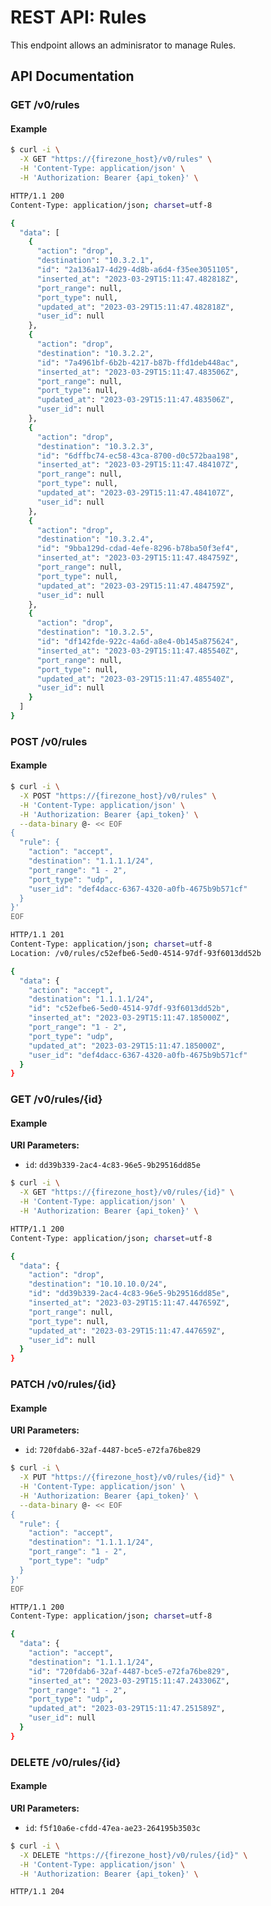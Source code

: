 # REST API: Rules

This endpoint allows an adminisrator to manage Rules.

## API Documentation

### GET /v0/rules

#### Example

```bash
$ curl -i \
  -X GET "https://{firezone_host}/v0/rules" \
  -H 'Content-Type: application/json' \
  -H 'Authorization: Bearer {api_token}' \

HTTP/1.1 200
Content-Type: application/json; charset=utf-8

{
  "data": [
    {
      "action": "drop",
      "destination": "10.3.2.1",
      "id": "2a136a17-4d29-4d8b-a6d4-f35ee3051105",
      "inserted_at": "2023-03-29T15:11:47.482818Z",
      "port_range": null,
      "port_type": null,
      "updated_at": "2023-03-29T15:11:47.482818Z",
      "user_id": null
    },
    {
      "action": "drop",
      "destination": "10.3.2.2",
      "id": "7a4961bf-6b2b-4217-b87b-ffd1deb448ac",
      "inserted_at": "2023-03-29T15:11:47.483506Z",
      "port_range": null,
      "port_type": null,
      "updated_at": "2023-03-29T15:11:47.483506Z",
      "user_id": null
    },
    {
      "action": "drop",
      "destination": "10.3.2.3",
      "id": "6dffbc74-ec58-43ca-8700-d0c572baa198",
      "inserted_at": "2023-03-29T15:11:47.484107Z",
      "port_range": null,
      "port_type": null,
      "updated_at": "2023-03-29T15:11:47.484107Z",
      "user_id": null
    },
    {
      "action": "drop",
      "destination": "10.3.2.4",
      "id": "9bba129d-cdad-4efe-8296-b78ba50f3ef4",
      "inserted_at": "2023-03-29T15:11:47.484759Z",
      "port_range": null,
      "port_type": null,
      "updated_at": "2023-03-29T15:11:47.484759Z",
      "user_id": null
    },
    {
      "action": "drop",
      "destination": "10.3.2.5",
      "id": "df142fde-922c-4a6d-a8e4-0b145a875624",
      "inserted_at": "2023-03-29T15:11:47.485540Z",
      "port_range": null,
      "port_type": null,
      "updated_at": "2023-03-29T15:11:47.485540Z",
      "user_id": null
    }
  ]
}
```

### POST /v0/rules

#### Example

```bash
$ curl -i \
  -X POST "https://{firezone_host}/v0/rules" \
  -H 'Content-Type: application/json' \
  -H 'Authorization: Bearer {api_token}' \
  --data-binary @- << EOF
{
  "rule": {
    "action": "accept",
    "destination": "1.1.1.1/24",
    "port_range": "1 - 2",
    "port_type": "udp",
    "user_id": "def4dacc-6367-4320-a0fb-4675b9b571cf"
  }
}'
EOF

HTTP/1.1 201
Content-Type: application/json; charset=utf-8
Location: /v0/rules/c52efbe6-5ed0-4514-97df-93f6013dd52b

{
  "data": {
    "action": "accept",
    "destination": "1.1.1.1/24",
    "id": "c52efbe6-5ed0-4514-97df-93f6013dd52b",
    "inserted_at": "2023-03-29T15:11:47.185000Z",
    "port_range": "1 - 2",
    "port_type": "udp",
    "updated_at": "2023-03-29T15:11:47.185000Z",
    "user_id": "def4dacc-6367-4320-a0fb-4675b9b571cf"
  }
}
```

### GET /v0/rules/{id}

#### Example

**URI Parameters:**

- `id`: `dd39b339-2ac4-4c83-96e5-9b29516dd85e`

```bash
$ curl -i \
  -X GET "https://{firezone_host}/v0/rules/{id}" \
  -H 'Content-Type: application/json' \
  -H 'Authorization: Bearer {api_token}' \

HTTP/1.1 200
Content-Type: application/json; charset=utf-8

{
  "data": {
    "action": "drop",
    "destination": "10.10.10.0/24",
    "id": "dd39b339-2ac4-4c83-96e5-9b29516dd85e",
    "inserted_at": "2023-03-29T15:11:47.447659Z",
    "port_range": null,
    "port_type": null,
    "updated_at": "2023-03-29T15:11:47.447659Z",
    "user_id": null
  }
}
```

### PATCH /v0/rules/{id}

#### Example

**URI Parameters:**

- `id`: `720fdab6-32af-4487-bce5-e72fa76be829`

```bash
$ curl -i \
  -X PUT "https://{firezone_host}/v0/rules/{id}" \
  -H 'Content-Type: application/json' \
  -H 'Authorization: Bearer {api_token}' \
  --data-binary @- << EOF
{
  "rule": {
    "action": "accept",
    "destination": "1.1.1.1/24",
    "port_range": "1 - 2",
    "port_type": "udp"
  }
}'
EOF

HTTP/1.1 200
Content-Type: application/json; charset=utf-8

{
  "data": {
    "action": "accept",
    "destination": "1.1.1.1/24",
    "id": "720fdab6-32af-4487-bce5-e72fa76be829",
    "inserted_at": "2023-03-29T15:11:47.243306Z",
    "port_range": "1 - 2",
    "port_type": "udp",
    "updated_at": "2023-03-29T15:11:47.251589Z",
    "user_id": null
  }
}
```

### DELETE /v0/rules/{id}

#### Example

**URI Parameters:**

- `id`: `f5f10a6e-cfdd-47ea-ae23-264195b3503c`

```bash
$ curl -i \
  -X DELETE "https://{firezone_host}/v0/rules/{id}" \
  -H 'Content-Type: application/json' \
  -H 'Authorization: Bearer {api_token}' \

HTTP/1.1 204
```

